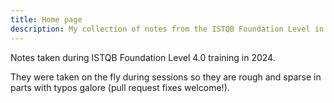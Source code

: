 ```yaml
---
title: Home page
description: My collection of notes from the ISTQB Foundation Level in Software Testing.
---
```


Notes taken during ISTQB Foundation Level 4.0 training in 2024.

They were taken on the fly during sessions so they are rough and sparse in parts with typos galore (pull request fixes welcome!).
